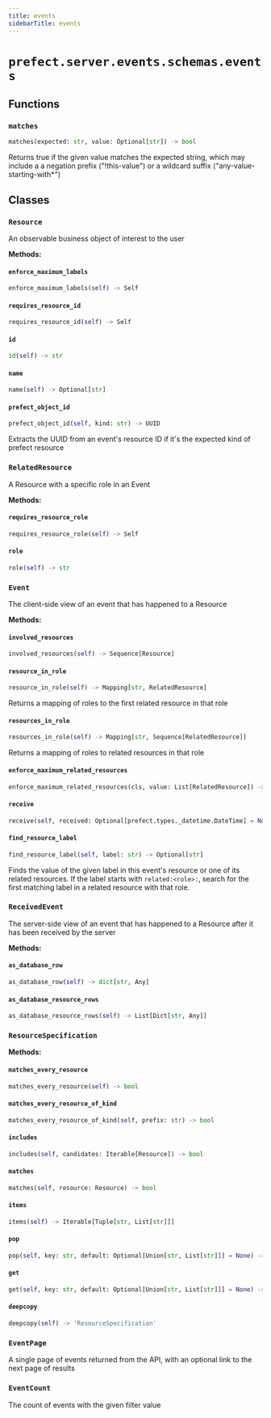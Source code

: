 ```yaml
---
title: events
sidebarTitle: events
---
```


# `prefect.server.events.schemas.events`

## Functions

### `matches` <sup><a href="https://github.com/prefecthq/prefect/blob/main/src/prefect/server/events/schemas/events.py#L239"><Icon icon="github" size="14" /></a></sup>

```python
matches(expected: str, value: Optional[str]) -> bool
```


Returns true if the given value matches the expected string, which may
include a a negation prefix ("!this-value") or a wildcard suffix
("any-value-starting-with*")


## Classes

### `Resource` <sup><a href="https://github.com/prefecthq/prefect/blob/main/src/prefect/server/events/schemas/events.py#L44"><Icon icon="github" size="14" /></a></sup>


An observable business object of interest to the user


**Methods:**

#### `enforce_maximum_labels` <sup><a href="https://github.com/prefecthq/prefect/blob/main/src/prefect/server/events/schemas/events.py#L48"><Icon icon="github" size="14" /></a></sup>

```python
enforce_maximum_labels(self) -> Self
```

#### `requires_resource_id` <sup><a href="https://github.com/prefecthq/prefect/blob/main/src/prefect/server/events/schemas/events.py#L58"><Icon icon="github" size="14" /></a></sup>

```python
requires_resource_id(self) -> Self
```

#### `id` <sup><a href="https://github.com/prefecthq/prefect/blob/main/src/prefect/server/events/schemas/events.py#L67"><Icon icon="github" size="14" /></a></sup>

```python
id(self) -> str
```

#### `name` <sup><a href="https://github.com/prefecthq/prefect/blob/main/src/prefect/server/events/schemas/events.py#L71"><Icon icon="github" size="14" /></a></sup>

```python
name(self) -> Optional[str]
```

#### `prefect_object_id` <sup><a href="https://github.com/prefecthq/prefect/blob/main/src/prefect/server/events/schemas/events.py#L74"><Icon icon="github" size="14" /></a></sup>

```python
prefect_object_id(self, kind: str) -> UUID
```

Extracts the UUID from an event's resource ID if it's the expected kind
of prefect resource


### `RelatedResource` <sup><a href="https://github.com/prefecthq/prefect/blob/main/src/prefect/server/events/schemas/events.py#L85"><Icon icon="github" size="14" /></a></sup>


A Resource with a specific role in an Event


**Methods:**

#### `requires_resource_role` <sup><a href="https://github.com/prefecthq/prefect/blob/main/src/prefect/server/events/schemas/events.py#L89"><Icon icon="github" size="14" /></a></sup>

```python
requires_resource_role(self) -> Self
```

#### `role` <sup><a href="https://github.com/prefecthq/prefect/blob/main/src/prefect/server/events/schemas/events.py#L100"><Icon icon="github" size="14" /></a></sup>

```python
role(self) -> str
```

### `Event` <sup><a href="https://github.com/prefecthq/prefect/blob/main/src/prefect/server/events/schemas/events.py#L114"><Icon icon="github" size="14" /></a></sup>


The client-side view of an event that has happened to a Resource


**Methods:**

#### `involved_resources` <sup><a href="https://github.com/prefecthq/prefect/blob/main/src/prefect/server/events/schemas/events.py#L148"><Icon icon="github" size="14" /></a></sup>

```python
involved_resources(self) -> Sequence[Resource]
```

#### `resource_in_role` <sup><a href="https://github.com/prefecthq/prefect/blob/main/src/prefect/server/events/schemas/events.py#L152"><Icon icon="github" size="14" /></a></sup>

```python
resource_in_role(self) -> Mapping[str, RelatedResource]
```

Returns a mapping of roles to the first related resource in that role


#### `resources_in_role` <sup><a href="https://github.com/prefecthq/prefect/blob/main/src/prefect/server/events/schemas/events.py#L157"><Icon icon="github" size="14" /></a></sup>

```python
resources_in_role(self) -> Mapping[str, Sequence[RelatedResource]]
```

Returns a mapping of roles to related resources in that role


#### `enforce_maximum_related_resources` <sup><a href="https://github.com/prefecthq/prefect/blob/main/src/prefect/server/events/schemas/events.py#L166"><Icon icon="github" size="14" /></a></sup>

```python
enforce_maximum_related_resources(cls, value: List[RelatedResource]) -> List[RelatedResource]
```

#### `receive` <sup><a href="https://github.com/prefecthq/prefect/blob/main/src/prefect/server/events/schemas/events.py#L177"><Icon icon="github" size="14" /></a></sup>

```python
receive(self, received: Optional[prefect.types._datetime.DateTime] = None) -> 'ReceivedEvent'
```

#### `find_resource_label` <sup><a href="https://github.com/prefecthq/prefect/blob/main/src/prefect/server/events/schemas/events.py#L185"><Icon icon="github" size="14" /></a></sup>

```python
find_resource_label(self, label: str) -> Optional[str]
```

Finds the value of the given label in this event's resource or one of its
related resources.  If the label starts with `related:<role>:`, search for the
first matching label in a related resource with that role.


### `ReceivedEvent` <sup><a href="https://github.com/prefecthq/prefect/blob/main/src/prefect/server/events/schemas/events.py#L198"><Icon icon="github" size="14" /></a></sup>


The server-side view of an event that has happened to a Resource after it has
been received by the server


**Methods:**

#### `as_database_row` <sup><a href="https://github.com/prefecthq/prefect/blob/main/src/prefect/server/events/schemas/events.py#L211"><Icon icon="github" size="14" /></a></sup>

```python
as_database_row(self) -> dict[str, Any]
```

#### `as_database_resource_rows` <sup><a href="https://github.com/prefecthq/prefect/blob/main/src/prefect/server/events/schemas/events.py#L218"><Icon icon="github" size="14" /></a></sup>

```python
as_database_resource_rows(self) -> List[Dict[str, Any]]
```

### `ResourceSpecification` <sup><a href="https://github.com/prefecthq/prefect/blob/main/src/prefect/server/events/schemas/events.py#L259"><Icon icon="github" size="14" /></a></sup>

**Methods:**

#### `matches_every_resource` <sup><a href="https://github.com/prefecthq/prefect/blob/main/src/prefect/server/events/schemas/events.py#L260"><Icon icon="github" size="14" /></a></sup>

```python
matches_every_resource(self) -> bool
```

#### `matches_every_resource_of_kind` <sup><a href="https://github.com/prefecthq/prefect/blob/main/src/prefect/server/events/schemas/events.py#L263"><Icon icon="github" size="14" /></a></sup>

```python
matches_every_resource_of_kind(self, prefix: str) -> bool
```

#### `includes` <sup><a href="https://github.com/prefecthq/prefect/blob/main/src/prefect/server/events/schemas/events.py#L273"><Icon icon="github" size="14" /></a></sup>

```python
includes(self, candidates: Iterable[Resource]) -> bool
```

#### `matches` <sup><a href="https://github.com/prefecthq/prefect/blob/main/src/prefect/server/events/schemas/events.py#L281"><Icon icon="github" size="14" /></a></sup>

```python
matches(self, resource: Resource) -> bool
```

#### `items` <sup><a href="https://github.com/prefecthq/prefect/blob/main/src/prefect/server/events/schemas/events.py#L288"><Icon icon="github" size="14" /></a></sup>

```python
items(self) -> Iterable[Tuple[str, List[str]]]
```

#### `pop` <sup><a href="https://github.com/prefecthq/prefect/blob/main/src/prefect/server/events/schemas/events.py#L305"><Icon icon="github" size="14" /></a></sup>

```python
pop(self, key: str, default: Optional[Union[str, List[str]]] = None) -> Optional[List[str]]
```

#### `get` <sup><a href="https://github.com/prefecthq/prefect/blob/main/src/prefect/server/events/schemas/events.py#L315"><Icon icon="github" size="14" /></a></sup>

```python
get(self, key: str, default: Optional[Union[str, List[str]]] = None) -> Optional[List[str]]
```

#### `deepcopy` <sup><a href="https://github.com/prefecthq/prefect/blob/main/src/prefect/server/events/schemas/events.py#L328"><Icon icon="github" size="14" /></a></sup>

```python
deepcopy(self) -> 'ResourceSpecification'
```

### `EventPage` <sup><a href="https://github.com/prefecthq/prefect/blob/main/src/prefect/server/events/schemas/events.py#L332"><Icon icon="github" size="14" /></a></sup>


A single page of events returned from the API, with an optional link to the
next page of results


### `EventCount` <sup><a href="https://github.com/prefecthq/prefect/blob/main/src/prefect/server/events/schemas/events.py#L345"><Icon icon="github" size="14" /></a></sup>


The count of events with the given filter value

